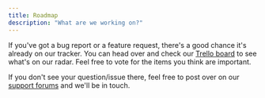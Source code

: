 ```yaml
---
title: Roadmap
description: "What are we working on?"
---
```

If you've got a bug report or a feature request, there's a good chance it's already on our tracker. 
You can head over and check our [Trello board](https://trello.com/b/bVlsp6wz/api) to see what's on our radar. 
Feel free to vote for the items you think are important.

If you don't see your question/issue there, feel free to post over on our [support forums](https://www.themoviedb.org/talk/category/5047958519c29526b50017d6) and we'll be in touch.

